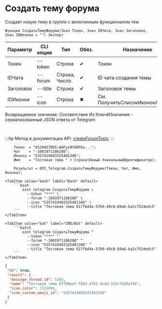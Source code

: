 ﻿---
sidebar_position: 2
description: Создать тему форума и другие функции для работы с Telegram в Открытом пакете интеграций - бесплатной open-source библиотеке интеграций для 1С:Предприятие 8, OneScript и CLI
keywords: [1C, 1С, 1С:Предприятие, 1С:Предприятие 8.3, API, Интеграция, Сервисы, Обмен, OneScript, CLI, Telegram]
---


# Создать тему форума
 Создает новую тему в группе с включенным функционалом тем



`Функция СоздатьТемуФорума(Знач Токен, Знач IDЧата, Знач Заголовок, Знач IDИконки = "") Экспорт`

  | Параметр | CLI опция | Тип | Обяз. | Назначение |
  |-|-|-|-|-|
  | Токен | --token | Строка | &#x2714; | Токен |
  | IDЧата | --forum | Строка, Число | &#x2714; | ID чата создания темы |
  | Заголовок | --title | Строка | &#x2714; | Заголовок темы |
  | IDИконки | --icon | Строка | &#x2716; | См. ПолучитьСписокИконокАватаров |

  
  Возвращаемое значение:   Соответствие Из КлючИЗначение - сериализованный JSON ответа от Telegram

<br/>

:::tip
Метод в документации API: [createForumTopic](https://core.telegram.org/bots/api#createforumtopic)
:::
<br/>



```bsl title="Пример использования для 1С:Предприятие/OneScript"
    Токен  = "6129457865:AAFyzNYOAFbu...";
    Чат    = "-1001971186208";
    Иконка = "5357419403325481346";
    Имя    = "Тестовая тема " + Строка(Новый УникальныйИдентификатор);

    Результат = OPI_Telegram.СоздатьТемуФорума(Токен, Чат, Имя, Иконка);
```
    

 <Tabs>
  
    <TabItem value="bash" label="Bash" default>
        ```bash
            oint telegram СоздатьТемуФорума \
              --token "***" \
              --forum "-1001971186208" \
              --icon "5357419403325481346" \
              --title "Тестовая тема 617fbd4a-57b9-49c8-89a6-ba2c7524edc5"
        ```
    </TabItem>
  
    <TabItem value="bat" label="CMD/Bat" default>
        ```batch
            oint telegram СоздатьТемуФорума ^
              --token "***" ^
              --forum "-1001971186208" ^
              --icon "5357419403325481346" ^
              --title "Тестовая тема 617fbd4a-57b9-49c8-89a6-ba2c7524edc5"
        ```
    </TabItem>
</Tabs>


```json title="Результат"
{
 "ok": true,
 "result": {
  "message_thread_id": 5385,
  "name": "Тестовая тема 6ff88eef-fb83-4761-9cdd-315c7420af44",
  "icon_color": 7322096,
  "icon_custom_emoji_id": "5357419403325481346"
 }
}
```
